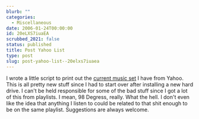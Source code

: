 ```yaml
---
blurb: ""
categories:
  - Miscellaneous
date: 2006-01-24T00:00:00
id: 20eLXS7iuaEA
scrubbed_2021: false
status: published
title: Post Yahoo List
type: post
slug: post-yahoo-list--20elxs7iuaea
---
```


I wrote a little script to print out the
[current music set](http://www.alanwsmith.com/songlist/) I have
from Yahoo. This is all pretty new stuff since I had to start over
after installing a new hard drive. I can't be held responsible for
some of the bad stuff since I got a lot of this from playlists. I
mean, 98 Degress, really. What the hell. I don't even like the idea
that anything I listen to could be related to that shit enough to
be on the same playlist. Suggestions are always welcome.